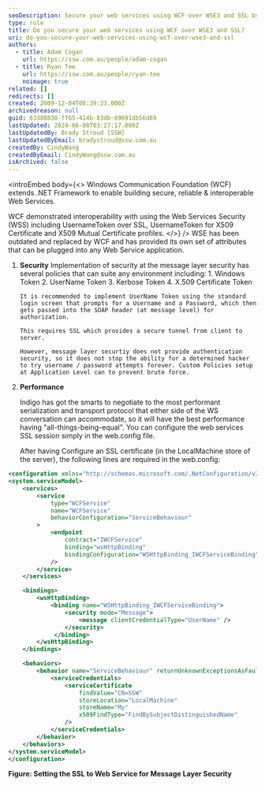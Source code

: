 ```yaml
---
seoDescription: Secure your web services using WCF over WSE3 and SSL by implementing username token authentication and configuring custom policies to prevent brute force attacks.
type: rule
title: Do you secure your web services using WCF over WSE3 and SSL?
uri: do-you-secure-your-web-services-using-wcf-over-wse3-and-ssl
authors:
  - title: Adam Cogan
    url: https://ssw.com.au/people/adam-cogan
  - title: Ryan Tee
    url: https://ssw.com.au/people/ryan-tee
    noimage: true
related: []
redirects: []
created: 2009-12-04T08:39:23.000Z
archivedreason: null
guid: 63388838-ff65-414b-83db-69691db56d69
lastUpdated: 2024-06-08T03:27:17.000Z
lastUpdatedBy: Brady Stroud [SSW]
lastUpdatedByEmail: bradystroud@ssw.com.au
createdBy: CindyWang
createdByEmail: CindyWang@ssw.com.au
isArchived: false
---
```


<introEmbed
  body={<>
Windows Communication Foundation (WCF) extends .NET Framework to enable building secure, reliable & interoperable Web Services.

WCF demonstrated interoperability with using the Web Services Security (WSS) including UsernameToken over SSL, UsernameToken for X509 Certificate and X509 Mutual Certificate profiles.
  </>}
/>
WSE has been outdated and replaced by WCF and has provided its own set of attributes that can be plugged into any Web Service application.

1.  **Security**
    Implementation of security at the message layer security has several policies that can suite any environment including: 1. Windows Token 2. UserName Token 3. Kerbose Token 4. X.509 Certificate Token

        It is recommended to implement UserName Token using the standard login screen that prompts for a Username and a Password, which then gets passed into the SOAP header (at message level) for authorization.

        This requires SSL which provides a secure tunnel from client to server.

        However, message layer securtiy does not provide authentication security, so it does not stop the ability for a determined hacker to try username / password attempts forever. Custom Policies setup at Application Level can to prevent brute force.

2.  **Performance**

    Indigo has got the smarts to negotiate to the most performant serialization and transport protocol that either side of the WS conversation can accommodate, so it will have the best performance having "all-things-being-equal". You can configure the web services SSL session simply in the web.config file.

    After having Configure an SSL certificate (in the LocalMachine store of the server), the following lines are required in the web.config:

```xml
<configuration xmlns="http://schemas.microsoft.com/.NetConfiguration/v2.0">
<system.serviceModel>
    <services>
        <service
            type="WCFService"
            name="WCFService"
            behaviorConfiguration="ServiceBehaviour"
        >
            <endpoint
                contract="IWCFService"
                binding="wsHttpBinding"
                bindingConfiguration="WSHttpBinding_IWCFServiceBinding"
            />
        </service>
    </services>

    <bindings>
        <wsHttpBinding>
            <binding name="WSHttpBinding_IWCFServiceBinding">
                <security mode="Message">
                    <message clientCredentialType="UserName" />
                </security>
             </binding>
        </wsHttpBinding>
    </bindings>

    <behaviors>
        <behavior name="ServiceBehaviour" returnUnknownExceptionsAsFaults="true">
            <serviceCredentials>
                <serviceCertificate
                    findValue="CN=SSW"
                    storeLocation="LocalMachine"
                    storeName="My"
                    x509FindType="FindBySubjectDistinguishedName"
                />
            </serviceCredentials>
        </behavior>
    </behaviors>
</system.serviceModel>
</configuration>
```

**Figure: Setting the SSL to Web Service for Message Layer Security**
